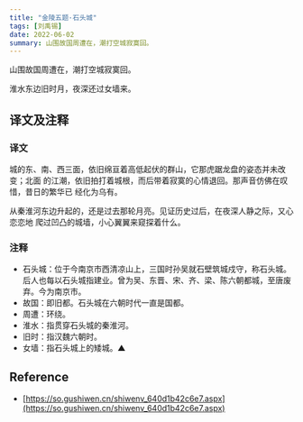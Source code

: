 ```yaml
---
title: "金陵五题·石头城"
tags: [刘禹锡]
date: 2022-06-02
summary: 山围故国周遭在，潮打空城寂寞回。
---
```


山围故国周遭在，潮打空城寂寞回。

淮水东边旧时月，夜深还过女墙来。

## 译文及注释

### 译文

城的东、南、西三面，依旧绵亘着高低起伏的群山，它那虎踞龙盘的姿态并未改变；北面
的江潮，依旧拍打着城根，而后带着寂寞的心情退回。那声音仿佛在叹惜，昔日的繁华已
经化为乌有。

从秦淮河东边升起的，还是过去那轮月亮。见证历史过后，在夜深人静之际，又心恋恋地
爬过凹凸的城墙，小心翼翼来窥探着什么。

### 注释

- 石头城：位于今南京市西清凉山上，三国时孙吴就石壁筑城戍守，称石头城。后人也每以石头城指建业。曾为吴、东晋、宋、齐、梁、陈六朝都城，至唐废弃。今为南京市。
- 故国：即旧都。石头城在六朝时代一直是国都。
- 周遭：环绕。
- 淮水：指贯穿石头城的秦淮河。
- 旧时：指汉魏六朝时。
- 女墙：指石头城上的矮城。▲

## Reference

- [https://so.gushiwen.cn/shiwenv_640d1b42c6e7.aspx](https://so.gushiwen.cn/shiwenv_640d1b42c6e7.aspx)
